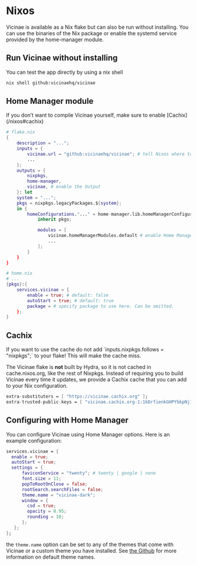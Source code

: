 
# Nixos
Vicinae is available as a Nix flake but can also be run without installing. You can use the binaries of the Nix package or enable the systemd service provided by the home-manager module.

## Run Vicinae without installing
You can test the app directly by using a nix shell

```bash
nix shell github:vicinaehq/vicinae
```

## Home Manager module

<Note>
If you don’t want to compile Vicinae yourself, make sure to enable [Cachix](/nixos#cachix)
</Note>


```nix
# flake.nix
{
    description = "...";
    inputs = {
        vicinae.url = "github:vicinaehq/vicinae"; # tell Nixos where to get Vicinae
        ...
    };
    outputs = {
        nixpkgs,
        home-manager,
        vicinae, # enable the Output
    }: let
    system = "...";
    pkgs = nixpkgs.legacyPackages.${system};
    in {
        homeConfigurations."..." = home-manager.lib.homeManagerConfiguration {
            inherit pkgs;

            modules = [
                vicinae.homeManagerModules.default # enable Home Manager
                ...
            ];
        }
    }
}
```

```nix
# home.nix
# ...
{pkgs}:{
    services.vicinae = {
        enable = true; # default: false
        autoStart = true; # default: true
        package = # specify package to use here. Can be omitted.
    };
}
```

## Cachix

<Note>
If you want to use the cache do not add `inputs.nixpkgs.follows = "nixpkgs";` to your flake! This will make the cache miss.
</Note>

The Vicinae flake is **not** built by Hydra, so it is not cached in cache.nixos.org, like the rest of Nixpkgs.
Instead of requiring you to build Vicinae every time it updates, we provide a Cachix cache that you can add to your Nix configuration.

```nix
extra-substituters = [ "https://vicinae.cachix.org" ];
extra-trusted-public-keys = [ "vicinae.cachix.org-1:1kDrfienkGHPYbkpNj1mWTr7Fm1+zcenzgTizIcI3oc=" ];
```

## Configuring with Home Manager
You can configure Vicinae using Home Manager options. Here is an example configuration:



```nix
services.vicinae = {
  enable = true;
  autoStart = true;
  settings = {
      faviconService = "twenty"; # twenty | google | none
      font.size = 11;
      popToRootOnClose = false;
      rootSearch.searchFiles = false;
      theme.name = "vicinae-dark";
      window = {
        csd = true;
        opacity = 0.95;
        rounding = 10;
      };
   };
};
```
the `theme.name` option can be set to any of the themes that come with Vicinae or a custom theme you have installed. See [the Github](https://github.com/vicinaehq/vicinae/tree/main/extra/themes) for more information on default theme names.
